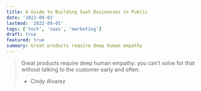 ```yaml
---
title: A Guide to Building SaaS Businesses in Public
date: '2022-09-01'
lastmod: '2022-09-01'
tags: ['tech', 'saas', 'marketing']
draft: true
featured: true
summary: Great products require deep human empathy
---
```


> Great products require deep human empathy: you can’t solve for that without talking to the customer early and often.
> - Cindy Alvarez

